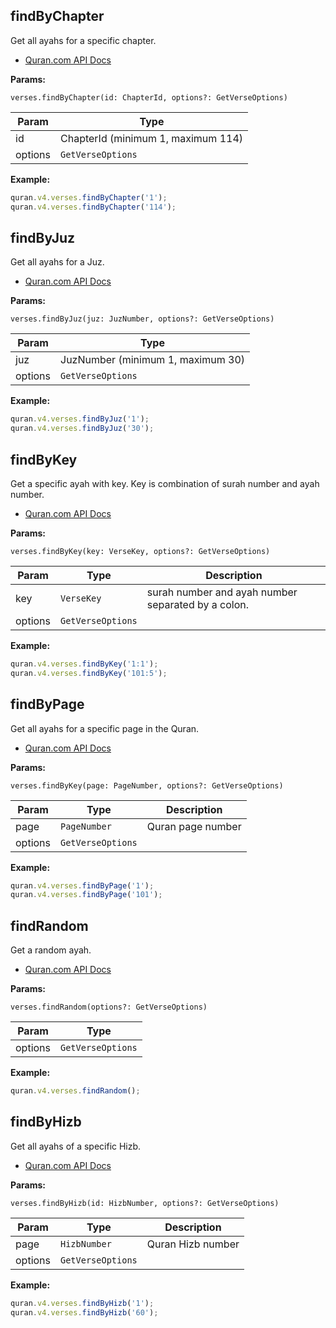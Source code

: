 ## findByChapter

Get all ayahs for a specific chapter.

- [Quran.com API Docs](https://quran.api-docs.io/v4/verses/by_chapter)

**Params:**

`verses.findByChapter(id: ChapterId, options?: GetVerseOptions)`

| Param   | Type                               |
| ------- | ---------------------------------- |
| id      | ChapterId (minimum 1, maximum 114) |
| options | `GetVerseOptions`                  |

**Example:**

```js
quran.v4.verses.findByChapter('1');
quran.v4.verses.findByChapter('114');
```

## findByJuz

Get all ayahs for a Juz.

- [Quran.com API Docs](https://quran.api-docs.io/v4/verses/by-juz)

**Params:**

`verses.findByJuz(juz: JuzNumber, options?: GetVerseOptions)`

| Param   | Type                              |
| ------- | --------------------------------- |
| juz     | JuzNumber (minimum 1, maximum 30) |
| options | `GetVerseOptions`                 |

**Example:**

```js
quran.v4.verses.findByJuz('1');
quran.v4.verses.findByJuz('30');
```

## findByKey

Get a specific ayah with key. Key is combination of surah number and ayah number.

- [Quran.com API Docs](https://quran.api-docs.io/v4/verses/by-specific-verse-by-key)

**Params:**

`verses.findByKey(key: VerseKey, options?: GetVerseOptions)`

| Param   | Type              | Description                                        |
| ------- | ----------------- | -------------------------------------------------- |
| key     | `VerseKey`        | surah number and ayah number separated by a colon. |
| options | `GetVerseOptions` |                                                    |

**Example:**

```js
quran.v4.verses.findByKey('1:1');
quran.v4.verses.findByKey('101:5');
```

## findByPage

Get all ayahs for a specific page in the Quran.

- [Quran.com API Docs](https://quran.api-docs.io/v4/verses/by-page)

**Params:**

`verses.findByKey(page: PageNumber, options?: GetVerseOptions)`

| Param   | Type                         | Description       |
| ------- | ---------------------------- | ----------------- |
| page    | <code>PageNumber</code>      | Quran page number |
| options | <code>GetVerseOptions</code> |                   |

**Example:**

```js
quran.v4.verses.findByPage('1');
quran.v4.verses.findByPage('101');
```

## findRandom

Get a random ayah.

- [Quran.com API Docs](https://quran.api-docs.io/v4/verses/random)

**Params:**

`verses.findRandom(options?: GetVerseOptions)`

| Param   | Type              |
| ------- | ----------------- |
| options | `GetVerseOptions` |

**Example:**

```js
quran.v4.verses.findRandom();
```

## findByHizb

Get all ayahs of a specific Hizb.

- [Quran.com API Docs](https://quran.api-docs.io/v4/verses/by-hizb-number)

**Params:**

`verses.findByHizb(id: HizbNumber, options?: GetVerseOptions)`

| Param   | Type                         | Description       |
| ------- | ---------------------------- | ----------------- |
| page    | <code>HizbNumber</code>      | Quran Hizb number |
| options | <code>GetVerseOptions</code> |                   |

**Example:**

```js
quran.v4.verses.findByHizb('1');
quran.v4.verses.findByHizb('60');
```
